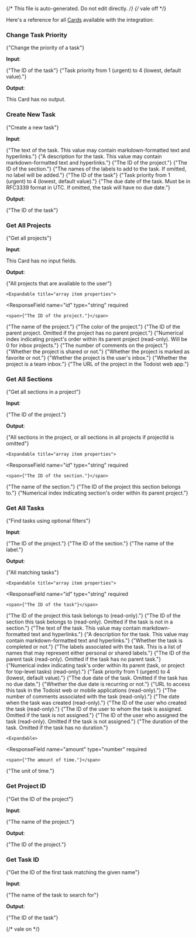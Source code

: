{/* This file is auto-generated. Do not edit directly. */}
{/* vale off */}

Here's a reference for all [Cards](/learn/reference/cards/) available with the integration:

### Change Task Priority

<span>{"Change the priority of a task"}</span>

**Input**:

<Expandable title="input fields">
  <ResponseField
    name="taskId"
    type="string"
    required
  >
    <span>{"The ID of the task"}</span>
  </ResponseField>
  <ResponseField
    name="priority"
    type="number"
    required
  >
    <span>{"Task priority from 1 (urgent) to 4 (lowest, default value)."}</span>
  </ResponseField>
</Expandable>

**Output**:

This Card has no output.

### Create New Task

<span>{"Create a new task"}</span>

**Input**:

<Expandable title="input fields">
  <ResponseField
    name="content"
    type="string"
    required
  >
    <span>{"The text of the task. This value may contain markdown-formatted text and hyperlinks."}</span>
  </ResponseField>
  <ResponseField
    name="description"
    type="string"
  >
    <span>{"A description for the task. This value may contain markdown-formatted text and hyperlinks."}</span>
  </ResponseField>
  <ResponseField
    name="projectId"
    type="string"
  >
    <span>{"The ID of the project."}</span>
  </ResponseField>
  <ResponseField
    name="sectionId"
    type="string"
  >
    <span>{"The ID of the section."}</span>
  </ResponseField>
  <ResponseField
    name="labelNames"
    type="array"
  >
    <span>{"The names of the labels to add to the task. If omitted, no label will be added."}</span>
  </ResponseField>
  <ResponseField
    name="parentTaskId"
    type="string"
  >
    <span>{"The ID of the task"}</span>
  </ResponseField>
  <ResponseField
    name="priority"
    type="number"
  >
    <span>{"Task priority from 1 (urgent) to 4 (lowest, default value)."}</span>
  </ResponseField>
  <ResponseField
    name="dueDate"
    type="string"
  >
    <span>{"The due date of the task. Must be in RFC3339 format in UTC. If omitted, the task will have no due date."}</span>
  </ResponseField>
</Expandable>

**Output**:

<Expandable title="output">
  <ResponseField
    name="taskId"
    type="string"
    required
  >
    <span>{"The ID of the task"}</span>
  </ResponseField>
</Expandable>

### Get All Projects

<span>{"Get all projects"}</span>

**Input**:

This Card has no input fields.

**Output**:

<Expandable title="output">
  <ResponseField
    name="projects"
    type="array"
    required
  >
    <span>{"All projects that are available to the user"}</span>

    <Expandable title="array item properties">
  <ResponseField
    name="id"
    type="string"
    required
  >
    <span>{"The ID of the project."}</span>
  </ResponseField>
  <ResponseField
    name="name"
    type="string"
    required
  >
    <span>{"The name of the project."}</span>
  </ResponseField>
  <ResponseField
    name="color"
    type="enum: berry_red, red, orange, yellow, olive_green, lime_green, green, mint_green, teal, sky_blue, light_blue, blue, grape, violet, lavender, magenta, salmon, charcoal, gunmetal, taupe"
    required
  >
    <span>{"The color of the project."}</span>
  </ResponseField>
  <ResponseField
    name="parentProjectId"
    type="string"
  >
    <span>{"The ID of the parent project. Omitted if the project has no parent project."}</span>
  </ResponseField>
  <ResponseField
    name="positionWithinParent"
    type="number"
    required
  >
    <span>{"Numerical index indicating project's order within its parent project (read-only). Will be 0 for inbox projects."}</span>
  </ResponseField>
  <ResponseField
    name="numberOfComments"
    type="number"
    required
  >
    <span>{"The number of comments on the project."}</span>
  </ResponseField>
  <ResponseField
    name="isShared"
    type="boolean"
    required
  >
    <span>{"Whether the project is shared or not."}</span>
  </ResponseField>
  <ResponseField
    name="isFavorite"
    type="boolean"
    required
  >
    <span>{"Whether the project is marked as favorite or not."}</span>
  </ResponseField>
  <ResponseField
    name="isInboxProject"
    type="boolean"
    required
  >
    <span>{"Whether the project is the user's inbox."}</span>
  </ResponseField>
  <ResponseField
    name="isTeamInbox"
    type="boolean"
    required
  >
    <span>{"Whether the project is a team inbox."}</span>
  </ResponseField>
  <ResponseField
    name="webUrl"
    type="string"
    required
  >
    <span>{"The URL of the project in the Todoist web app."}</span>
  </ResponseField>
    </Expandable>
  </ResponseField>
</Expandable>

### Get All Sections

<span>{"Get all sections in a project"}</span>

**Input**:

<Expandable title="input fields">
  <ResponseField
    name="projectId"
    type="string"
  >
    <span>{"The ID of the project."}</span>
  </ResponseField>
</Expandable>

**Output**:

<Expandable title="output">
  <ResponseField
    name="sections"
    type="array"
    required
  >
    <span>{"All sections in the project, or all sections in all projects if projectId is omitted"}</span>

    <Expandable title="array item properties">
  <ResponseField
    name="id"
    type="string"
    required
  >
    <span>{"The ID of the section."}</span>
  </ResponseField>
  <ResponseField
    name="name"
    type="string"
    required
  >
    <span>{"The name of the section."}</span>
  </ResponseField>
  <ResponseField
    name="projectId"
    type="string"
  >
    <span>{"The ID of the project this section belongs to."}</span>
  </ResponseField>
  <ResponseField
    name="positionWithinParent"
    type="number"
    required
  >
    <span>{"Numerical index indicating section's order within its parent project."}</span>
  </ResponseField>
    </Expandable>
  </ResponseField>
</Expandable>

### Get All Tasks

<span>{"Find tasks using optional filters"}</span>

**Input**:

<Expandable title="input fields">
  <ResponseField
    name="projectId"
    type="string"
  >
    <span>{"The ID of the project."}</span>
  </ResponseField>
  <ResponseField
    name="sectionId"
    type="string"
  >
    <span>{"The ID of the section."}</span>
  </ResponseField>
  <ResponseField
    name="labelName"
    type="string"
  >
    <span>{"The name of the label."}</span>
  </ResponseField>
</Expandable>

**Output**:

<Expandable title="output">
  <ResponseField
    name="tasks"
    type="array"
    required
  >
    <span>{"All matching tasks"}</span>

    <Expandable title="array item properties">
  <ResponseField
    name="id"
    type="string"
    required
  >
    <span>{"The ID of the task"}</span>
  </ResponseField>
  <ResponseField
    name="projectId"
    type="string"
    required
  >
    <span>{"The ID of the project this task belongs to (read-only)."}</span>
  </ResponseField>
  <ResponseField
    name="sectionId"
    type="string"
  >
    <span>{"The ID of the section this task belongs to (read-only). Omitted if the task is not in a section."}</span>
  </ResponseField>
  <ResponseField
    name="content"
    type="string"
    required
  >
    <span>{"The text of the task. This value may contain markdown-formatted text and hyperlinks."}</span>
  </ResponseField>
  <ResponseField
    name="description"
    type="string"
    required
  >
    <span>{"A description for the task. This value may contain markdown-formatted text and hyperlinks."}</span>
  </ResponseField>
  <ResponseField
    name="isCompleted"
    type="boolean"
    required
  >
    <span>{"Whether the task is completed or not."}</span>
  </ResponseField>
  <ResponseField
    name="labels"
    type="array"
    required
  >
    <span>{"The labels associated with the task. This is a list of names that may represent either personal or shared labels."}</span>
  </ResponseField>
  <ResponseField
    name="parentTaskId"
    type="string"
  >
    <span>{"The ID of the parent task (read-only). Omitted if the task has no parent task."}</span>
  </ResponseField>
  <ResponseField
    name="positionWithinParent"
    type="number"
    required
  >
    <span>{"Numerical index indicating task's order within its parent (task, or project for top-level tasks) (read-only)."}</span>
  </ResponseField>
  <ResponseField
    name="priority"
    type="number"
    required
  >
    <span>{"Task priority from 1 (urgent) to 4 (lowest, default value)."}</span>
  </ResponseField>
  <ResponseField
    name="dueDate"
    type="string"
  >
    <span>{"The due date of the task. Omitted if the task has no due date."}</span>
  </ResponseField>
  <ResponseField
    name="isRecurringDueDate"
    type="boolean"
    required
  >
    <span>{"Whether the due date is recurring or not."}</span>
  </ResponseField>
  <ResponseField
    name="webUrl"
    type="string"
    required
  >
    <span>{"URL to access this task in the Todoist web or mobile applications (read-only)."}</span>
  </ResponseField>
  <ResponseField
    name="numberOfComments"
    type="number"
    required
  >
    <span>{"The number of comments associated with the task (read-only)."}</span>
  </ResponseField>
  <ResponseField
    name="createdAt"
    type="string"
    required
  >
    <span>{"The date when the task was created (read-only)."}</span>
  </ResponseField>
  <ResponseField
    name="createdBy"
    type="string"
    required
  >
    <span>{"The ID of the user who created the task (read-only)."}</span>
  </ResponseField>
  <ResponseField
    name="assignee"
    type="string"
  >
    <span>{"The ID of the user to whom the task is assigned. Omitted if the task is not assigned."}</span>
  </ResponseField>
  <ResponseField
    name="assigner"
    type="string"
  >
    <span>{"The ID of the user who assigned the task (read-only). Omitted if the task is not assigned."}</span>
  </ResponseField>
  <ResponseField
    name="duration"
    type="object"
  >
    <span>{"The duration of the task. Omitted if the task has no duration."}</span>

    <Expandable>
  <ResponseField
    name="amount"
    type="number"
    required
  >
    <span>{"The amount of time."}</span>
  </ResponseField>
  <ResponseField
    name="unit"
    type="enum: minute, day"
    required
  >
    <span>{"The unit of time."}</span>
  </ResponseField>
    </Expandable>
  </ResponseField>
    </Expandable>
  </ResponseField>
</Expandable>

### Get Project ID

<span>{"Get the ID of the project"}</span>

**Input**:

<Expandable title="input fields">
  <ResponseField
    name="name"
    type="string"
    required
  >
    <span>{"The name of the project."}</span>
  </ResponseField>
</Expandable>

**Output**:

<Expandable title="output">
  <ResponseField
    name="projectId"
    type="string,null"
    required
  >
    <span>{"The ID of the project."}</span>
  </ResponseField>
</Expandable>

### Get Task ID

<span>{"Get the ID of the first task matching the given name"}</span>

**Input**:

<Expandable title="input fields">
  <ResponseField
    name="name"
    type="string"
    required
  >
    <span>{"The name of the task to search for"}</span>
  </ResponseField>
</Expandable>

**Output**:

<Expandable title="output">
  <ResponseField
    name="taskId"
    type="string,null"
    required
  >
    <span>{"The ID of the task"}</span>
  </ResponseField>
</Expandable>


{/* vale on */}